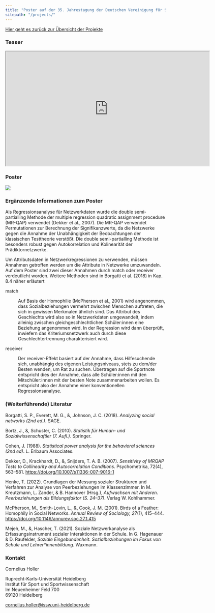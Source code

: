 ```yaml
---
title: "Poster auf der 35. Jahrestagung der Deutschen Vereinigung für Sportwissenschaft vom 16. bis 18. Juni 2022 in Münster"
sitepath: "/projects/"
---
```


[Hier geht es zurück zur Übersicht der Projekte](projects.qmd)

### Teaser

```{=html}
<center>

    <iframe width="640" height="360" src="https://www.youtube.com/embed/0O6jDKPDuVI"></iframe>

</center>
```
### Poster

![](Attachments/Documents/Holler_DVS_2022_Poster.jpg){fig-align="center"}

### **Ergänzende Informationen zum Poster**

<!--# Standardisierte Regessionskoeffizienten können mit den Effektstärke-Grenzwerten von Korrelationskoeffizienten bewertet werden (Cohen, 1988, S. 98; Bortz & Schuster, 2010, S. 189). -->

Als Regressionsanalyse für Netzwerkdaten wurde die double semi-partialling Methode der multiple regression quadratic assignment procedure (MR-QAP) verwendet (Dekker et al., 2007). Die MR-QAP verwendet Permutationen zur Berechnung der Signifikanzwerte, da die Netzwerke gegen die Annahme der Unabhängigkeit der Beobachtungen der klassischen Testtheorie verstößt. Die double semi-partialling Methode ist besonders robust gegen Autokorrelation und Kolinearität der Prädiktornetzwerke.

Um Attributsdaten in Netzwerkregressionen zu verwenden, müssen Annahmen getroffen werden um die Attribute in Netzwerke umzuwandeln. Auf dem Poster sind zwei dieser Annahmen durch match oder receiver verdeutlicht worden. Weitere Methoden sind in Borgatti et al. (2018) in Kap. 8.4 näher erläutert

match

:   Auf Basis der Homophilie (McPherson et al., 2001) wird angenommen, dass Sozialbeziehungen vermehrt zwischen Menschen auftreten, die sich in gewissen Merkmalen ähnlich sind. Das Attribut des Geschlechts wird also so in Netzwerkdaten umgewandelt, indem alleinig zwischen gleichgeschlechtlichen Schüler:innen eine Beziehung angenommen wird. In der Regression wird dann überprüft, inwiefern das Kriteriumsnetzwerk auch durch diese Geschlechtertrennung charakterisiert wird.

receiver

:   Der receiver-Effekt basiert auf der Annahme, dass Hilfesuchende sich, unabhängig des eigenen Leistungsniveaus, stets zu dem/der Besten wenden, um Rat zu suchen. Übertragen auf die Sportnote entspricht dies der Annahme, dass alle Schüler:innen mit den Mitschüler:innen mit der besten Note zusammenarbeiten wollen. Es entspricht also der Annahme einer konventionellen Regressionsanalyse.

### **(Weiterführende) Literatur**

Borgatti, S. P., Everett, M. G., &, Johnson, J. C. (2018). *Analyzing social networks* *(2nd ed.)*. SAGE.

Bortz, J., &, Schuster, C. (2010). *Statistik für Human- und Sozialwissenschaftler (7. Aufl.)*. Springer.

Cohen, J. (1988). *Statistical power analysis for the behavioral sciences (2nd ed)*. L. Erlbaum Associates.

Dekker, D., Krackhardt, D., &, Snijders, T. A. B. (2007). *Sensitivity of MRQAP Tests to Collinearity and Autocorrelation Conditions*. Psychometrika, 72(4), 563--581. <https://doi.org/10.1007/s11336-007-9016-1>

Henke, T. (2022). Grundlagen der Messung sozialer Strukturen und Verfahren zur Analyse von Peerbeziehungen im Klassenzimmer. In M. Kreutzmann, L. Zander, & B. Hannover (Hrsg.), *Aufwachsen mit Anderen. Peerbeziehungen als Bildungsfaktor (S. 24--37)*. Verlag W. Kohlhammer.

McPherson, M., Smith-Lovin, L., &, Cook, J. M. (2001). Birds of a Feather: Homophily in Social Networks. *Annual Review of Sociology, 27*(1), 415--444. <https://doi.org/10.1146/annurev.soc.27.1.415>

Mejeh, M., &, Hascher, T. (2021). Soziale Netzwerkanalyse als Erfassungsinstrument sozialer Interaktionen in der Schule. In G. Hagenauer & D. Raufelder, *Soziale Eingebundenheit. Sozialbeziehungen im Fokus von Schule und Lehrer\*innenbildung*. Waxmann.

### **Kontakt**

Cornelius Holler

Ruprecht-Karls-Universität Heidelberg\
Institut für Sport und Sportwissenschaft\
Im Neuenheimer Feld 700\
69120 Heidelberg

[cornelius.holler\@issw.uni-heidelberg.de](mailto:cornelius.holler@issw.uni-heidelberg.de)

